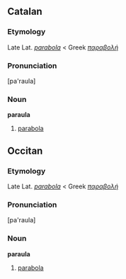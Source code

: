 ==Catalan==
===Etymology===
Late Lat. ''[[parabola]]'' < Greek ''[[παραβολή]]''
===Pronunciation===
[pa'raula]
===Noun===
'''paraula'''
#[[parabola]]

==Occitan==
===Etymology===
Late Lat. ''[[parabola]]'' < Greek ''[[παραβολή]]''
===Pronunciation===
[pa'raula]
===Noun===
'''paraula'''
#[[parabola]]